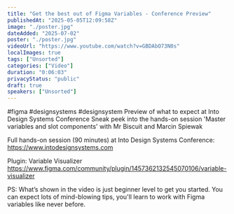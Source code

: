 ```yaml
---
title: "Get the best out of Figma Variables - Conference Preview"
publishedAt: "2025-05-05T12:09:58Z"
image: "./poster.jpg"
dateAdded: "2025-07-02"
poster: "./poster.jpg"
videoUrl: "https://www.youtube.com/watch?v=GBDAbO73N0s"
localImages: true
tags: ["Unsorted"]
categories: ["Video"]
duration: "0:06:03"
privacyStatus: "public"
draft: true
speakers: ["Unsorted"]
---
```

#figma #designsystems #designsystem 
Preview of what to expect at Into Design Systems Conference
Sneak peek into the hands-on session 'Master variables and slot components' with Mr Biscuit and Marcin Spiewak

Full hands-on session (90 minutes) at Into Design Systems Conference:
https://www.intodesignsystems.com

Plugin: Variable Visualizer
https://www.figma.com/community/plugin/1457362132545070106/variable-visualizer

PS:
What’s shown in the video is just beginner level to get you started.
You can expect lots of mind-blowing tips, you'll learn to work with Figma variables like never before.
